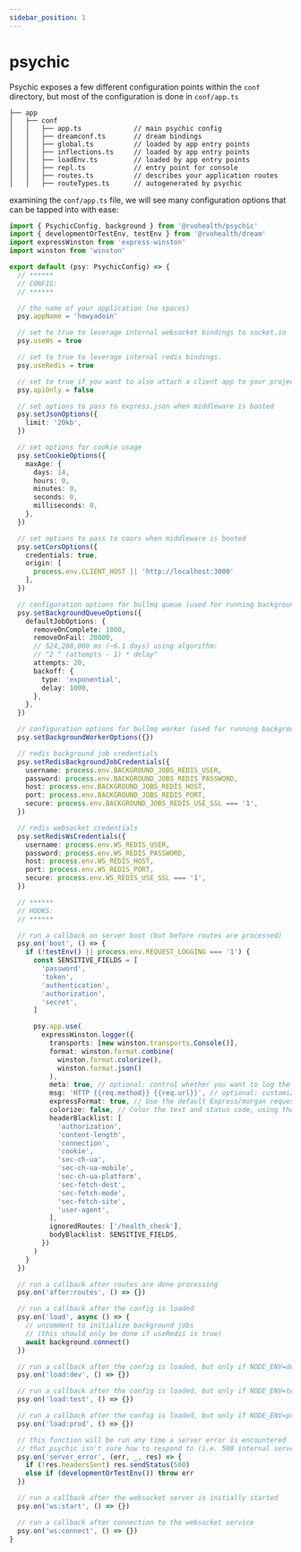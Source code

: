 ```yaml
---
sidebar_position: 1
---
```


# psychic

Psychic exposes a few different configuration points within the `conf` directory, but most of the configuration is done in `conf/app.ts`

```
├── app
│   ├── conf
│   │   ├── app.ts             // main psychic config
│   │   ├── dreamconf.ts       // dream bindings
│   │   ├── global.ts          // loaded by app entry points
│   │   ├── inflections.ts     // loaded by app entry points
│   │   ├── loadEnv.ts         // loaded by app entry points
│   │   ├── repl.ts            // entry point for console
│   │   ├── routes.ts          // describes your application routes
│   │   ├── routeTypes.ts      // autogenerated by psychic
```

examining the `conf/app.ts` file, we will see many configuration options that can be tapped into with ease:

```ts
import { PsychicConfig, background } from '@rvohealth/psychic'
import { developmentOrTestEnv, testEnv } from '@rvohealth/dream'
import expressWinston from 'express-winston'
import winston from 'winston'

export default (psy: PsychicConfig) => {
  // ******
  // CONFIG:
  // ******

  // the name of your application (no spaces)
  psy.appName = 'howyadoin'

  // set to true to leverage internal websocket bindings to socket.io
  psy.useWs = true

  // set to true to leverage internal redis bindings.
  psy.useRedis = true

  // set to true if you want to also attach a client app to your project.
  psy.apiOnly = false

  // set options to pass to express.json when middleware is booted
  psy.setJsonOptions({
    limit: '20kb',
  })

  // set options for cookie usage
  psy.setCookieOptions({
    maxAge: {
      days: 14,
      hours: 0,
      minutes: 0,
      seconds: 0,
      milliseconds: 0,
    },
  })

  // set options to pass to coors when middleware is booted
  psy.setCorsOptions({
    credentials: true,
    origin: [
      process.env.CLIENT_HOST || 'http://localhost:3000'
    ],
  })

  // configuration options for bullmq queue (used for running background jobs in redis)
  psy.setBackgroundQueueOptions({
    defaultJobOptions: {
      removeOnComplete: 1000,
      removeOnFail: 20000,
      // 524,288,000 ms (~6.1 days) using algorithm:
      // "2 ^ (attempts - 1) * delay"
      attempts: 20,
      backoff: {
        type: 'exponential',
        delay: 1000,
      },
    },
  })

  // configuration options for bullmq worker (used for running background jobs in redis)
  psy.setBackgroundWorkerOptions({})

  // redis background job credentials
  psy.setRedisBackgroundJobCredentials({
    username: process.env.BACKGROUND_JOBS_REDIS_USER,
    password: process.env.BACKGROUND_JOBS_REDIS_PASSWORD,
    host: process.env.BACKGROUND_JOBS_REDIS_HOST,
    port: process.env.BACKGROUND_JOBS_REDIS_PORT,
    secure: process.env.BACKGROUND_JOBS_REDIS_USE_SSL === '1',
  })

  // redis websocket credentials
  psy.setRedisWsCredentials({
    username: process.env.WS_REDIS_USER,
    password: process.env.WS_REDIS_PASSWORD,
    host: process.env.WS_REDIS_HOST,
    port: process.env.WS_REDIS_PORT,
    secure: process.env.WS_REDIS_USE_SSL === '1',
  })

  // ******
  // HOOKS:
  // ******

  // run a callback on server boot (but before routes are processed)
  psy.on('boot', () => {
    if (!testEnv() || process.env.REQUEST_LOGGING === '1') {
      const SENSITIVE_FIELDS = [
        'password',
        'token',
        'authentication',
        'authorization',
        'secret',
      ]

      psy.app.use(
        expressWinston.logger({
          transports: [new winston.transports.Console()],
          format: winston.format.combine(
            winston.format.colorize(),
            winston.format.json()
          ),
          meta: true, // optional: control whether you want to log the meta data about the request (default to true)
          msg: 'HTTP {{req.method}} {{req.url}}', // optional: customize the default logging message. E.g. "{{res.statusCode}} {{req.method}} {{res.responseTime}}ms {{req.url}}"
          expressFormat: true, // Use the default Express/morgan request formatting. Enabling this will override any msg if true. Will only output colors with colorize set to true
          colorize: false, // Color the text and status code, using the Express/morgan color palette (text: gray, status: default green, 3XX cyan, 4XX yellow, 5XX red).
          headerBlacklist: [
            'authorization',
            'content-length',
            'connection',
            'cookie',
            'sec-ch-ua',
            'sec-ch-ua-mobile',
            'sec-ch-ua-platform',
            'sec-fetch-dest',
            'sec-fetch-mode',
            'sec-fetch-site',
            'user-agent',
          ],
          ignoredRoutes: ['/health_check'],
          bodyBlacklist: SENSITIVE_FIELDS,
        })
      )
    }
  })

  // run a callback after routes are done processing
  psy.on('after:routes', () => {})

  // run a callback after the config is loaded
  psy.on('load', async () => {
    // uncomment to initialize background jobs
    // (this should only be done if useRedis is true)
    await background.connect()
  })

  // run a callback after the config is loaded, but only if NODE_ENV=development
  psy.on('load:dev', () => {})

  // run a callback after the config is loaded, but only if NODE_ENV=test
  psy.on('load:test', () => {})

  // run a callback after the config is loaded, but only if NODE_ENV=production
  psy.on('load:prod', () => {})

  // this function will be run any time a server error is encountered
  // that psychic isn't sure how to respond to (i.e. 500 internal server errors)
  psy.on('server_error', (err, _, res) => {
    if (!res.headersSent) res.sendStatus(500)
    else if (developmentOrTestEnv()) throw err
  })

  // run a callback after the websocket server is initially started
  psy.on('ws:start', () => {})

  // run a callback after connection to the websocket service
  psy.on('ws:connect', () => {})
}
```
